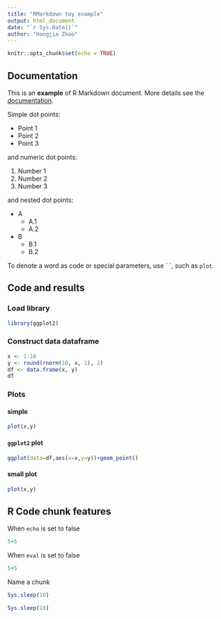 ```yaml
---
title: "RMarkdown toy example"
output: html_document
date: "`r Sys.Date()`"
author: "Hangjia Zhao"
---
```


```r
knitr::opts_chunk$set(echo = TRUE)
```

## Documentation

This is an **example** of R Markdown document. More details see the [documentation](http://rmarkdown.rstudio.com).

Simple dot points:

* Point 1
* Point 2
* Point 3

and numeric dot points:

1. Number 1
2. Number 2
3. Number 3

and nested dot points:

* A
    * A.1
    * A.2
* B
    * B.1
    * B.2

To denote a word as code or special parameters, use \` \`, such as `plot`.

## Code and results

### Load library

```r
library(ggplot2)
```

### Construct data dataframe

```r
x <- 1:10
y <- round(rnorm(10, x, 1), 2)
df <- data.frame(x, y)
df
```

### Plots

#### simple

```r
plot(x,y)
```

#### `ggplot2` plot

```r
ggplot(data=df,aes(x=x,y=y))+geom_point()
```

#### small plot

```r
plot(x,y)
```

## R Code chunk features

When `echo` is set to false

```r
5+5
```

When `eval` is set to false

```r
5+5
```

Name a chunk

```r
Sys.sleep(10)
```

```r
Sys.sleep(10)
```


